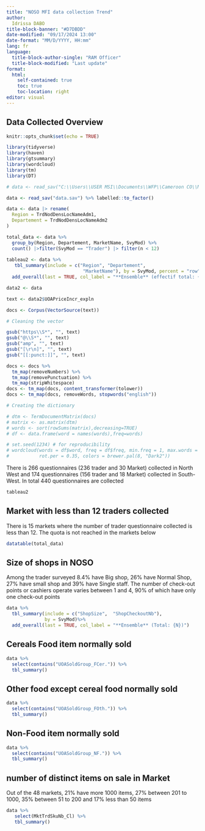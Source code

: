```yaml
---
title: "NOSO MFI data collection Trend"
author: 
  Idrissa DABO
title-block-banner: "#D7DBDD"
date-modified: "09/17/2024 13:00"
date-format: "MM/D/YYYY, HH:mm"
lang: fr
language: 
  title-block-author-single: "RAM Officer"
  title-block-modified: "Last update"
format: 
  html:
    self-contained: true
    toc: true
    toc-location: right
editor: visual
---
```


## Data Collected Overview


```r
knitr::opts_chunk$set(echo = TRUE)

library(tidyverse)
library(haven)
library(gtsummary)
library(wordcloud)
library(tm)
library(DT)

# data <- read_sav("C:\\Users\\USER MSI\\Documents\\WFP\\Cameroon CO\\Market Monitoring\\NOSO Mission\\Tendance/data.sav") %>% labelled::to_factor()

data <- read_sav("data.sav") %>% labelled::to_factor()

data <- data |> rename(
  Region = TrdNodDensLocNameAdm1,
  Departement = TrdNodDensLocNameAdm2
)

total_data <- data %>%
  group_by(Region, Departement, MarketName, SvyMod) %>%
  count() |>filter(SvyMod == "Trader") |> filter(n < 12)
 
tableau2 <- data %>%
   tbl_summary(include = c("Region", "Departement", 
                            "MarketName"), by = SvyMod, percent = "row")%>%
  add_overall(last = TRUE, col_label = "**Ensemble** (effectif total: {N})")

data2 <- data

text <- data2$UOAPriceIncr_expln

docs <- Corpus(VectorSource(text))

# Cleaning the vector

gsub("https\\S*", "", text)
gsub("@\\S*", "", text)
gsub("amp", "", text)
gsub("[\r\n]", "", text)
gsub("[[:punct:]]", "", text)

docs <- docs %>%
  tm_map(removeNumbers) %>%
  tm_map(removePunctuation) %>%
  tm_map(stripWhitespace)
docs <- tm_map(docs, content_transformer(tolower))
docs <- tm_map(docs, removeWords, stopwords("english"))

# Creating the dictionary

# dtm <- TermDocumentMatrix(docs) 
# matrix <- as.matrix(dtm) 
# words <- sort(rowSums(matrix),decreasing=TRUE) 
# df <- data.frame(word = names(words),freq=words)

# set.seed(1234) # for reproducibility 
# wordcloud(words = df$word, freq = df$freq, min.freq = 1, max.words = 200, random.order=FALSE, 
#           rot.per = 0.35, colors = brewer.pal(8, "Dark2"))

```



There is 266 questionnaires (236 trader and 30 Market)  collected in North West and 174 questionnaires (156 trader and 18 Market) collected in South-West. In total 440 questionnaires are collected
```r
tableau2
```

## Market with less than 12 traders collected
There is 15 markets where the number of trader questionnaire collected is less than 12. The quota is not reached in the markets below
```r
datatable(total_data)
```

## Size of shops in NOSO
 Among the trader  surveyed  8.4% have Big shop, 26% have Normal Shop, 27% have small shop and 39% have Single staff. The number of check-out points or cashiers operate varies between 1 and 4, 90% of which have only one check-out points

```r
data %>%
  tbl_summary(include = c("ShopSize",  "ShopCheckoutNb"), 
              by = SvyMod)%>%
  add_overall(last = TRUE, col_label = "**Ensemble** (Total: {N})")

```


## Cereals Food item normally sold
```r
data %>% 
  select(contains("UOASoldGroup_FCer.")) %>% 
  tbl_summary()
```

## Other food except cereal food normally sold
```r
data %>% 
  select(contains("UOASoldGroup_FOth.")) %>% 
  tbl_summary()
```

## Non-Food item normally sold
```r
data %>% 
  select(contains("UOASoldGroup_NF.")) %>% 
  tbl_summary()
```

## number of distinct items on sale in Market
Out of the 48 markets, 21% have more 1000 items, 27% between 201 to 1000, 35% between 51 to 200 and 17% less than 50 items
```r
data %>% 
   select(MktTrdSkuNb_Cl) %>%  
   tbl_summary()

```

